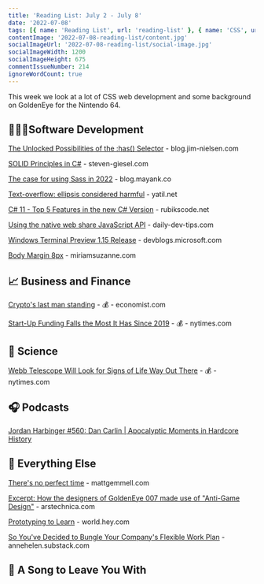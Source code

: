 ```yaml
---
title: 'Reading List: July 2 - July 8'
date: '2022-07-08'
tags: [{ name: 'Reading List', url: 'reading-list' }, { name: 'CSS', url: 'css'}, { name: 'C#', url: 'csharp'}, { name: 'Crypto', url: 'crypto'}]
contentImage: '2022-07-08-reading-list/content.jpg'
socialImageUrl: '2022-07-08-reading-list/social-image.jpg'
socialImageWidth: 1200
socialImageHeight: 675
commentIssueNumber: 214
ignoreWordCount: true
---
```


This week we look at a lot of CSS web development and some background on GoldenEye for the Nintendo 64.

## 👨🏼‍💻Software Development

[The Unlocked Possibilities of the :has() Selector](https://blog.jim-nielsen.com/2022/unlocked-possibilities-of-has-selector/) - blog.jim-nielsen.com

[SOLID Principles in C#](https://steven-giesel.com/blogPost/a252f2da-1ae8-4449-9b5f-43657308eabb) - steven-giesel.com

[The case for using Sass in 2022](https://blog.mayank.co/the-case-for-using-sass-in-2022) - blog.mayank.co

[Text-overflow: ellipsis considered harmful](https://yatil.net/blog/text-overflow-ellipsis-harmful) - yatil.net

[C# 11 - Top 5 Features in the new C# Version](https://rubikscode.net/2022/06/20/c-11-top-5-features-in-the-new-c-version/) - rubikscode.net

[Using the native web share JavaScript API](https://daily-dev-tips.com/posts/using-the-native-web-share-javascript-api/) - daily-dev-tips.com

[Windows Terminal Preview 1.15 Release](https://devblogs.microsoft.com/commandline/windows-terminal-preview-1-15-release/) - devblogs.microsoft.com

[Body Margin 8px](https://www.miriamsuzanne.com/2022/07/04/body-margin-8px/) - miriamsuzanne.com

## 📈 Business and Finance

[Crypto's last man standing](https://www.economist.com/finance-and-economics/2022/07/05/cryptos-last-man-standing) - 💰 - economist.com

[Start-Up Funding Falls the Most It Has Since 2019](https://www.nytimes.com/2022/07/07/technology/tech-start-up-funding.html) - 💰 - nytimes.com

## 🔬 Science

[Webb Telescope Will Look for Signs of Life Way Out There](https://www.nytimes.com/2022/07/02/science/webb-telescope-exoplanets-atmosphere.html) - 💰 - nytimes.com

## 🎧 Podcasts

[Jordan Harbinger #560: Dan Carlin | Apocalyptic Moments in Hardcore History](https://www.jordanharbinger.com/dan-carlin-apocalyptic-moments-in-hardcore-history/)

## 🎒 Everything Else

[There's no perfect time](https://mattgemmell.com/theres-no-perfect-time/) - mattgemmell.com

[Excerpt: How the designers of GoldenEye 007 made use of "Anti-Game Design"](https://arstechnica.com/gaming/2022/07/book-excerpt-anti-game-design-and-the-making-of-goldeneye-007/) - arstechnica.com

[Prototyping to Learn](https://world.hey.com/rjs/21-prototyping-to-learn-726e2d3e) - world.hey.com

[So You've Decided to Bungle Your Company's Flexible Work Plan](https://annehelen.substack.com/p/so-youve-decided-to-bungle-your-companys) - annehelen.substack.com

## 🎵 A Song to Leave You With

<YouTubeEmbed
    id="eujM5uoo-l0"
    title="Orchestral Suite from The Inner Light"
/>